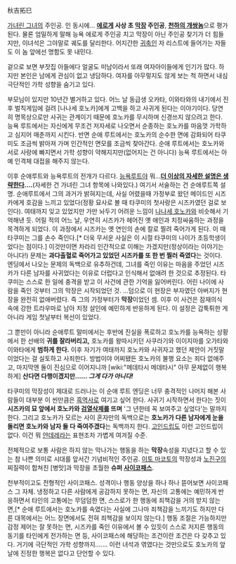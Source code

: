 秋吉拓巳

[[가녀린 그녀]]의 주인공. 인 동시에… '''[[에로게]] 사상 초 [[막장]] 주인공''', '''[[천하의 개쌍놈]]'''으로 평가된다. 물론 엄밀하게 말해 능욕 에로게 주인공 치고 막장이 아닌 주인공 찾기가 더 힘들지만, 이녀석은 그야말로 궤도를 달리한다. 어지간한 [[귀축]]인 자 리스트에 들어가는 자들도 이 놈 앞에선 명함도 못 내민다.

겉으로 보면 부잣집 아들에다 얼굴도 미남이라서 또래 여자아이들에게 인기가 많다. 하지만 본인은 남에게 관심이 없고 냉담하다. 여자를 아무렇지도 않게 보는 척 하면서 내심 극단적인 가학 성향을 숨기고 있다.

부모님이 있지만 10년간 별거하고 있다. 어느 날 동급생 오카타, 이와타와의 내기에서 진 후 벌칙게임에 걸려 [나나세 호노카]에게 고백을 하고 사귀게 된다는 이야기이다. 당연히 명목상으로만 사귀는 관계이기 때문에 호노카를 무시하며 신경쓰지 않으려고 한다. 능욕 루트에서는 자신에게 무조건 저자세로 나오면서 순종하는 호노카를 마음껏 가학하고 심지어 매춘까지 시킨다. 반면 순애 루트에서는 호노카의 순수한 면에 감화되어 타쿠미도 조금씩 밝아져 가며 인간적인 면모를 조금씩 찾아간다.
순애 루트에서는 호노카와 서로 사랑에 빠지면서 가학 성향이 약해지지만(없어지는 건 아니다) 능욕 루트에서는 아예 인격체 대접을 해주지 않는다. 

이후 순애루트와 능욕루트의 전개가 다르다. [[능욕]]루트야 뭐...'''[[더 이상의 자세한 설명은 생략한다]]….'''(자세한 건 가녀린 그녀 항목에 나와있다.) 여기서 서술하는 건 순애루트쪽 설명.
순애루트에서 그의 과거가 밝혀지는데, 사실 어렸을때 가정부로 왔던 메이드인 시즈카에게 호감을 느끼고 있었다(정황 묘사로 볼 때 타쿠미의 첫사랑은 시즈카였던 걸로 보인다). 여태까지 잊고 있었지만 가만 놔두기 어려운 느낌이 [[나나세 호노카]]와 비슷해서 기억해낸 듯.
어릴 적의 어느 날, 우연히 시즈카가 헤어진 옛 애인과 치정싸움하는 과정을 목격하게 되었다. 이 과정에서 시즈카는 옛 연인의 손에 칼로 찔려 죽어가게 된다. 이 때 타쿠미는 그를 손수 죽인다.[* 더욱 무서운 사실은 이 시절 타쿠미의 나이가 초등학생이었다는 점이다.] 이것만이면 차라리 인간적으로 이해는 가겠지만(정상이라는 이야기는 아니다!) 문제는 '''과다출혈로 죽어가고 있었던 시즈카를 또 한 번 찔러 죽였다'''는 것이다. 엔딩에서 나오는 문제의 독백으로 유추하건데, 그녀를 죽인 이유는 마음을 주었던 시즈카가 다른 남자를 사귀었다는 이유로 더럽다고 인식해서 없애려 한 것으로 추정된다.
타쿠미는 스스로 한 일에 충격을 받고 이 사건에 관한 기억을 잃어버린다. 어린 나이에 사람을 죽인 것부터 그의 막장은 시작되었던 것. …덤으로 이 현장은 부자였던 아버지가 현장을 완전히 없애버렸다. 즉 그의 가정부터가 '''막장'''이었던 셈. 이후 이 사건은 잠재의식 속에 강한 트라우마로 남아 치정 살인에 예민하게 반응하게 된다. 이 설정은 갑툭튀한 게 아니라 게임 첫날부터 복선이 있었다.

그 뿐만이 아니라 순애루트 말미에서는 후반에 진실을 폭로하고 호노카를 능욕하는 상황에서 한 선배의 '''귀를 잘라버리고,''' 호노카를 왕따시키던 사쿠라기와 이이지마를 오가타와 이와타에게 '''범하게 한다.'''
이후 자기가 여태까지 호노카와 사귀자고 했던 제안이 거짓말이었다는 걸 실토하고 사죄한다. 방법이야 어찌됐든 호노카의 불행 요소는 죄다 없애주고, 마지막엔 둘이 진심으로 이어지니까 [wiki:"메데타시 메데타시" 아무 문제없이 행복하게] '''산다면 다행이겠지만…… ''그게 다가 아니다!'''''

타쿠미의 막장성이 제대로 드러나는 이 순애 루트 엔딩은 너무 충격적인 나머지 해본 사람들이 대부분 이 씬만큼은 [[흑역사]]로 여기고 싶어 한다. 사귀기 시작하면서 한다는 짓이 '''시즈카의 묘 앞에서 호노카와 [[검열삭제]]를 뜨며''' '그 년한테 꼭 보여주고 싶었다'는 말까지 한다.
그리고 호노카가 모르는 사이 혼자만의 독백으로는 '''호노카가 다른 남자에게 눈을 돌리면 호노카와 남자 둘 다 죽여주겠다'''는 독백까지 한다. [[고인드립]]도 이런 고인드립이 없다. 이건 뭐 [[얀데레]]라는 표현조차 가볍게 여겨질 수준.

전체적으로 보통 사람은 하지 않는 막나가는 행동을 하는 '''막장'''속성을 지녔다고 할 수 있는 참 나쁜 의미로 시대를 앞서간 기념비적인 주인공. [[이토 마코토]]의 막장성과 [[노진구]]의 찌질력이 합쳐친 [병맛]과 막장을 초월한 '''슈퍼 [[사이코패스]]'''.

천부적이고도 전형적인 사이코패스. 성격이나 행동 양상을 하나 하나 뜯어보면 사이코패스 그 자체. 냉정하고 다른 사람에게 공감하지 못하는 면, 자신의 고통에는 예민하게 반응하면서 타인의 고통에는 무덤덤한 면, 스스로가 한 행동에 죄책감을 거의 받지 않는 면,[* 순애 루트에서는 호노카를 속였다는 사실에 그나마 죄책감을 느끼기도 하지만 다른 대목에서는 어느 장면에서도 전혀 죄책감을 보이지 않는다.] 행동 조절은 가능하지만 감정 제어는 잘 못하는 면, 시즈카를 죽인 이유에서 볼 수 있듯이 스스로 저지른 행동의 동기를 타인에게 전가하는 면 등, 사이코패스에 해당하는 조건이란 조건은 다 갖추고 있다. 거기에 극단적인 가학 성향까지……. 이런 녀석과 엮였다는 것만으로도 호노카의 앞날에 진정한 행복은 없다고 단언할 수 있다.

